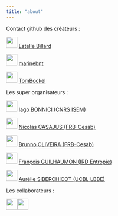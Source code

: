 ```yaml
---
title: "about"
---
```


Contact github des créateurs :\

![](data/logo_github.png){width="30"} [Estelle Billard](https://github.com/Esbillard)\

![](data/logo_github.png){width="30"} [marinebnt](https://github.com/marinebnt)

![](data/logo_github.png){width="30"} [TomBockel](https://github.com/TomBockel)

Les super organisateurs :\

![](data/logo_github.png){width="30"} [Iago BONNICI (CNRS ISEM)](https://github.com/iago-lito)

![](data/logo_github.png){width="30"} [Nicolas CASAJUS (FRB-Cesab)](https://github.com/ahasverus)

![](data/logo_github.png){width="30"} [Brunno OLIVEIRA (FRB-Cesab)]()

![](data/logo_github.png){width="30"} [François GUILHAUMON (IRD Entropie)](https://github.com/fguilhaumon)

![](data/logo_github.png){width="30"} [Aurélie SIBERCHICOT (UCBL LBBE)]()

Les collaborateurs :\

![](data/logo_github.png){width="30"}![](data/logo_bgplot.png){width="30"}  


